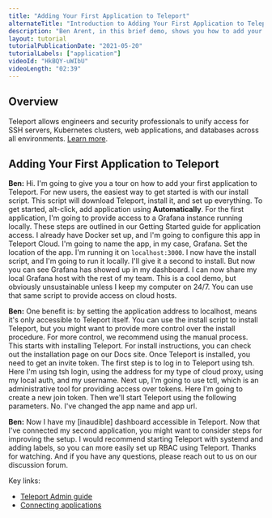 ```yaml
---
title: "Adding Your First Application to Teleport"
alternateTitle: "Introduction to Adding Your First Application to Teleport"
description: "Ben Arent, in this brief demo, shows you how to add your first application to Teleport."
layout: tutorial
tutorialPublicationDate: "2021-05-20"
tutorialLabels: ["application"]
videoId: "HkBQY-uWIbU"
videoLength: "02:39"
---
```


## Overview

Teleport allows engineers and security professionals to unify access for SSH servers, Kubernetes clusters, web applications, and databases across all environments. [Learn more](/docs/application-access/introduction/).

## Adding Your First Application to Teleport

**Ben:** Hi. I'm going to give you a tour on how to add your first application to Teleport. For new users, the easiest way to get started is with our install script. This script will download Teleport, install it, and set up everything. To get started, alt-click, add application using **Automatically**. For the first application, I'm going to provide access to a Grafana instance running locally. These steps are outlined in our Getting Started guide for application access. I already have Docker set up, and I'm going to configure this app in Teleport Cloud. I'm going to name the app, in my case, Grafana. Set the location of the app. I'm running it on `localhost:3000`. I now have the install script, and I'm going to run it locally. I'll give it a second to install. But now you can see Grafana has showed up in my dashboard. I can now share my local Grafana host with the rest of my team. This is a cool demo, but obviously unsustainable unless I keep my computer on 24/7. You can use that same script to provide access on cloud hosts.

**Ben:** One benefit is: by setting the application address to localhost, means it's only accessible to Teleport itself. You can use the install script to install Teleport, but you might want to provide more control over the install procedure. For more control, we recommend using the manual process. This starts with installing Teleport. For install instructions, you can check out the installation page on our Docs site. Once Teleport is installed, you need to get an invite token. The first step is to log in to Teleport using tsh. Here I'm using tsh login, using the address for my type of cloud proxy, using my local auth, and my username. Next up, I'm going to use tctl, which is an administrative tool for providing access over tokens. Here I'm going to create a new join token. Then we'll start Teleport using the following parameters. No. I've changed the app name and app url.

**Ben:** Now I have my [inaudible] dashboard accessible in Teleport. Now that I've connected my second application, you might want to consider steps for improving the setup. I would recommend starting Teleport with systemd and adding labels, so you can more easily set up RBAC using Teleport. Thanks for watching. And if you have any questions, please reach out to us on our discussion forum.

Key links:

- [Teleport Admin guide](/docs/admin-guide/)
- [Connecting applications](/docs/application-access/guides/connecting-apps/)
